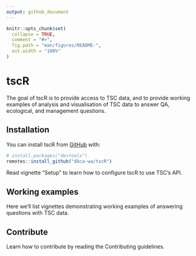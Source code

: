 ```yaml
---
output: github_document
---
```


<!-- README.md is generated from README.Rmd. Please edit that file -->

```r
knitr::opts_chunk$set(
  collapse = TRUE,
  comment = "#>",
  fig.path = "man/figures/README-",
  out.width = "100%"
)
```

# tscR

<!-- badges: start -->
<!-- badges: end -->

The goal of tscR is to provide access to TSC data, and to provide working 
examples of analysis and visualisation of TSC data to answer QA, ecological, and
management questions.

## Installation

You can install tscR from [GitHub](https://github.com/dbca-wa/tscR/) with:

``` r
# install.packages("devtools")
remotes::install_github("dbca-wa/tscR")
```

Read vignette "Setup" to learn how to configure tscR to use TSC's API.

## Working examples
Here we'll list vignettes demonstrating working examples of answering questions
with TSC data.

## Contribute
Learn how to contribute by reading the Contributing guidelines.
